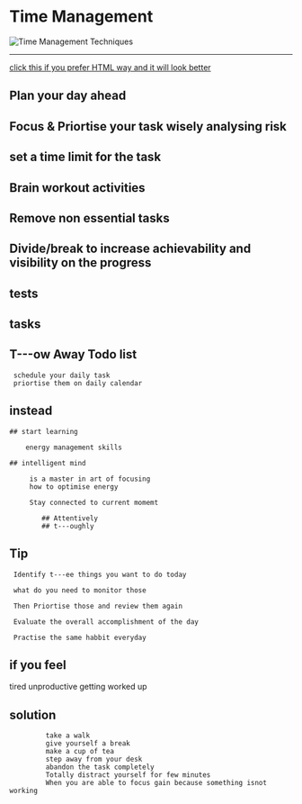 

# Time Management

<YouTubeEmbed 
  videoId="1wYUnOddr8o" 
  title="Time Management Tips - https://bit.ly/manageyourday" 
/>

![Time Management Techniques](./Time%20Management%20www.udzial.com.png "Time Management Mindmap")

---

[click this if you prefer HTML way and it will look better](https://htmlpreview.github.io/?https://github.com/gauravkhuraana/Testing/blob/main/Time%20Management/Time%20Management%20www.udzial.com.html)

	
## Plan your day ahead
	
## Focus & Priortise your task wisely analysing risk

## set a time limit for the task

## Brain workout activities

## Remove non essential tasks

## Divide/break to increase achievability and visibility on the progress

## tests

## tasks

## T---ow Away Todo list

	 schedule your daily task
	 priortise them on daily calendar

## instead

	## start learning

		energy management skills

	## intelligent mind

		 is a master in art of focusing
		 how to optimise energy

		 Stay connected to current momemt

			## Attentively
			## t---oughly

## Tip

	 Identify t---ee things you want to do today 

	 what do you need to monitor those

	 Then Priortise those and review them again

	 Evaluate the overall accomplishment of the day

	 Practise the same habbit everyday

## if you feel 

tired
unproductive
getting worked up

## solution

			 take a walk
			 give yourself a break
			 make a cup of tea
			 step away from your desk
			 abandon the task completely
			 Totally distract yourself for few minutes
			 When you are able to focus gain because something isnot working
